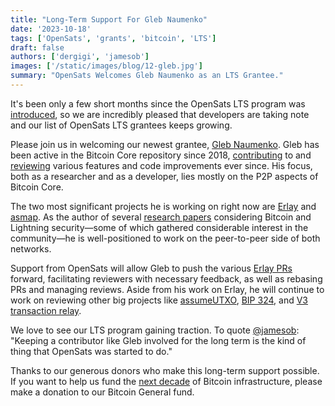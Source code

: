 ```yaml
---
title: "Long-Term Support For Gleb Naumenko"
date: '2023-10-18'
tags: ['OpenSats', 'grants', 'bitcoin', 'LTS']
draft: false
authors: ['dergigi', 'jamesob']
images: ['/static/images/blog/12-gleb.jpg']
summary: "OpenSats Welcomes Gleb Naumenko as an LTS Grantee."
---
```


It's been only a few short months since the OpenSats LTS program was
[introduced](https://opensats.org/blog/announcing-lts-grant-program-to-support-bitcoin-core-contributors),
so we are incredibly pleased that developers are taking note and our list of
OpenSats LTS grantees keeps growing.

Please join us in welcoming our newest grantee, [Gleb
Naumenko](https://github.com/naumenkogs). Gleb has been active in the Bitcoin
Core repository since 2018,
[contributing](https://bitcoinacks.com/?flt0_author_contains=naumenkogs) to and
[reviewing](https://bitcoinacks.com/?flt0_reviewer_contains=naumenkogs) various
features and code improvements ever since. His focus, both as a researcher and
as a developer, lies mostly on the P2P aspects of Bitcoin Core.

The two most significant projects he is working on right now are
[Erlay](https://bitcoinops.org/en/topics/erlay/) and
[asmap](https://dunxen.dev/asmap/). As the author of several [research
papers](https://scholar.google.com/scholar?q=gleb+naumenko) considering Bitcoin
and Lightning security—some of which gathered considerable interest in the
community—he is well-positioned to work on the peer-to-peer side of both
networks.

Support from OpenSats will allow Gleb to push the various [Erlay
PRs](https://bitcoinacks.com/?flt0_author_contains=naumenkogs&search=Erlay)
forward, facilitating reviewers with necessary feedback, as well as rebasing PRs
and managing reviews. Aside from his work on Erlay, he will continue to work on
reviewing other big projects like
[assumeUTXO](https://bitcoinops.org/en/topics/assumeutxo/), [BIP
324](https://bips.dev/324/), and [V3 transaction
relay](https://bitcoinops.org/en/topics/version-3-transaction-relay/).

We love to see our LTS program gaining traction. To quote
[@jamesob](https://opensats.org/about/jamesob): "Keeping a contributor like Gleb
involved for the long term is the kind of thing that OpenSats was started to
do."

Thanks to our generous donors who make this long-term support possible. If you
want to help us fund the [next
decade](https://opensats.org/blog/bitcoin-infrastructure-this-decade) of Bitcoin
infrastructure, please make a donation to our Bitcoin General fund.
